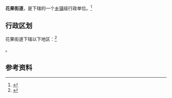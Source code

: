 {{中国乡级行政区|42/03/03/001/000}}

'''花果街道'''，是{{PRC admin/fullname|42/03/03/001/000|3}}下辖的一个[[乡镇|乡镇]]级行政单位。<ref>{{PRC admin/ref sgc|{{PRC admin/parent|42/03/03/001/000}}}}</ref>

== 行政区划 ==

花果街道下辖以下地区：<ref>{{PRC admin/ref sgc|42/03/03/001/000}}</ref>

{{PRC admin/children|42/03/03/001/000}}。

== 参考资料 ==

{{reflist}}

{{行政区划小作品}}
{{PRC admin/navcat|42/03/03/001/000}}